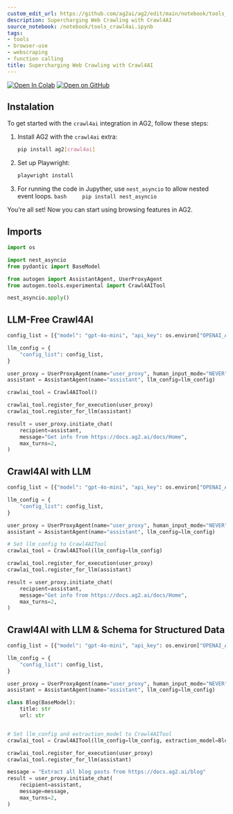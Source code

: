 ```yaml
---
custom_edit_url: https://github.com/ag2ai/ag2/edit/main/notebook/tools_crawl4ai.ipynb
description: Supercharging Web Crawling with Crawl4AI
source_notebook: /notebook/tools_crawl4ai.ipynb
tags:
- tools
- browser-use
- webscraping
- function calling
title: Supercharging Web Crawling with Crawl4AI
---
```


<a href="https://colab.research.google.com/github/ag2ai/ag2/blob/main/notebook/tools_crawl4ai.ipynb" class="colab-badge" target="_blank"><img noZoom src="https://colab.research.google.com/assets/colab-badge.svg" alt="Open In Colab" /></a>
<a href="https://github.com/ag2ai/ag2/blob/main/notebook/tools_crawl4ai.ipynb" class="github-badge" target="_blank"><img noZoom src="https://img.shields.io/badge/Open%20on%20GitHub-grey?logo=github" alt="Open on GitHub" /></a>




## Instalation

To get started with the `crawl4ai` integration in AG2, follow these
steps:

1.  Install AG2 with the `crawl4ai` extra:

    ```bash
    pip install ag2[crawl4ai]
    ```

2.  Set up Playwright:

    ```bash
    playwright install
    ```

3.  For running the code in Jupyther, use `nest_asyncio` to allow nested
    event loops. `bash     pip install nest_asyncio`

You’re all set! Now you can start using browsing features in AG2.

## Imports

```python
import os

import nest_asyncio
from pydantic import BaseModel

from autogen import AssistantAgent, UserProxyAgent
from autogen.tools.experimental import Crawl4AITool

nest_asyncio.apply()
```

## LLM-Free Crawl4AI

```python
config_list = [{"model": "gpt-4o-mini", "api_key": os.environ["OPENAI_API_KEY"]}]

llm_config = {
    "config_list": config_list,
}

user_proxy = UserProxyAgent(name="user_proxy", human_input_mode="NEVER")
assistant = AssistantAgent(name="assistant", llm_config=llm_config)
```


```python
crawlai_tool = Crawl4AITool()

crawlai_tool.register_for_execution(user_proxy)
crawlai_tool.register_for_llm(assistant)
```


```python
result = user_proxy.initiate_chat(
    recipient=assistant,
    message="Get info from https://docs.ag2.ai/docs/Home",
    max_turns=2,
)
```

## Crawl4AI with LLM

```python
config_list = [{"model": "gpt-4o-mini", "api_key": os.environ["OPENAI_API_KEY"]}]

llm_config = {
    "config_list": config_list,
}

user_proxy = UserProxyAgent(name="user_proxy", human_input_mode="NEVER")
assistant = AssistantAgent(name="assistant", llm_config=llm_config)
```


```python
# Set llm_config to Crawl4AITool
crawlai_tool = Crawl4AITool(llm_config=llm_config)

crawlai_tool.register_for_execution(user_proxy)
crawlai_tool.register_for_llm(assistant)
```


```python
result = user_proxy.initiate_chat(
    recipient=assistant,
    message="Get info from https://docs.ag2.ai/docs/Home",
    max_turns=2,
)
```

## Crawl4AI with LLM & Schema for Structured Data 

```python
config_list = [{"model": "gpt-4o-mini", "api_key": os.environ["OPENAI_API_KEY"]}]

llm_config = {
    "config_list": config_list,
}

user_proxy = UserProxyAgent(name="user_proxy", human_input_mode="NEVER")
assistant = AssistantAgent(name="assistant", llm_config=llm_config)
```


```python
class Blog(BaseModel):
    title: str
    url: str


# Set llm_config and extraction_model to Crawl4AITool
crawlai_tool = Crawl4AITool(llm_config=llm_config, extraction_model=Blog)

crawlai_tool.register_for_execution(user_proxy)
crawlai_tool.register_for_llm(assistant)
```


```python
message = "Extract all blog posts from https://docs.ag2.ai/blog"
result = user_proxy.initiate_chat(
    recipient=assistant,
    message=message,
    max_turns=2,
)
```
